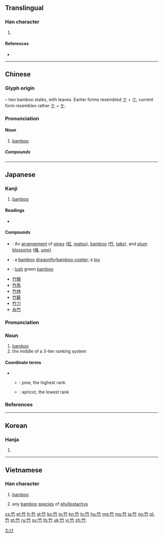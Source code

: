 {{character info/new}}
{{also|ケ}}
==Translingual==
{{stroke order|type=animate}}

===Han character===
{{Han char|rn=118|rad=竹|as=00|sn=6|four=88220|canj=H|ids=⿰亇亇}}
#{{mul-kangxi radical-def}}
====References====
* {{Han ref|kx=0877.010|dkj=25841|dj=1305.040|hdz=52947.010|uh=7AF9|ud=31481|bh=A6CB|bd=42699}}

----

==Chinese==
{{zh-forms}}

===Glyph origin===
{{Han etyl}}
{{liushu|p}} – two bamboo stalks, with leaves. Earlier forms resembled [[个]] + [[个]], current form resembles rather [[ケ]] + [[ケ]].

===Pronunciation===
{{zh-pron
|m=zhú
|c=zuk1
|h=pfs=chuk
|md=dé̤ṳk
|mn=xm,zz,tw:tek/qz:tiak/tiok
|mn_note=tek/tiak - vernacular; tiok - literary
|mn-t=dêg4
|w=4tsoq
|mc=y
|oc=y
|ma=
|cat=n
}}

====Noun====
{{zh-noun}}

# [[bamboo]] {{zh-mw|枝|m:棵|m:根|c:碌}}
#: {{zh-x|竹子{zi}|bamboo}}

=====Compounds=====
{{zh-der|竹板|竹板書|竹編|竹帛|竹材|竹床|竹雕|竹筏|竹竿|竹竿兒|竹簡|竹節|竹刻|竹籃|竹籃打水一場空|竹樓|竹馬|竹馬兒|竹排|竹器|竹筍|竹筒倒豆子|竹葉青|竹紙|竹子|竹字頭}}

----

==Japanese==

===Kanji===
{{ja-kanji|grade=1|rs=竹00}}

# [[bamboo]]

====Readings====
* {{ja-readings
|goon=[[ちく]] (chiku)
|kanon=[[ちく]] (chiku)
|kun=[[たけ]] (take)}}

====Compounds====
* {{ja-r|松竹梅|しょうちくばい}}: An [[arrangement]] of [[pine]]s ([[松]], ''[[matsu]]''), [[bamboo]] ([[竹]], ''[[take]]''), and [[plum]] [[blossom]]s ([[梅]], ''[[ume]]'').
* {{ja-r|竹蜻蛉|たけとんぼ}}: a [[bamboo]] [[dragonfly]]/[[w:Bamboo-copter|bamboo-copter]]; a [[toy]]
* {{ja-r|緑竹|りょくちく}}: [[lush]] green [[bamboo]]
* [[竹簡]]
* [[竹馬]]
* [[竹林]]
* [[竹薮]]
* [[竹刀]]
* [[糸竹]]

{{ja-kanjitab|たけ|yomi=k}}

===Pronunciation===
{{ja-pron|yomi=k|たけ|acc=0|acc_ref=DJR,NHK}}

===Noun===
{{ja-noun|たけ|タケ}}

# [[bamboo]]
# the middle of a 3-tier ranking system

====Coordinate terms====
* {{sense|rank}}
** {{ja-r|松|まつ}}: pine, the highest rank
** {{ja-r|梅|うめ}}: apricot, the lowest rank

===References===
<references/>

[[Category:Japanese basic words|たけ]]

----

==Korean==

===Hanja===
{{ko-hanja|hangeul=죽|eumhun=대|rv=juk|mr=chuk|y=cwuk}}

# {{defn|lang=ko|sort=竹00}}

----

==Vietnamese==

===Han character===
{{vi-hantu|[[trúc]]|rs=竹00}}

[[Category:CJKV radicals| ]]
# {{lb|vi|Sino-Vietnamese}} [[bamboo]]
# any [[bamboo]] [[species]] of [[w:Phyllostachys|phyllostachys]]

[[cs:竹]]
[[et:竹]]
[[fr:竹]]
[[gl:竹]]
[[ko:竹]]
[[io:竹]]
[[kn:竹]]
[[lo:竹]]
[[hu:竹]]
[[mg:竹]]
[[ms:竹]]
[[ja:竹]]
[[no:竹]]
[[pl:竹]]
[[pt:竹]]
[[ru:竹]]
[[sv:竹]]
[[th:竹]]
[[uk:竹]]
[[vi:竹]]
[[zh:竹]]